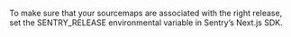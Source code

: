 To make sure that your sourcemaps are associated with the right release, set the SENTRY_RELEASE environmental variable in Sentry’s Next.js SDK.
